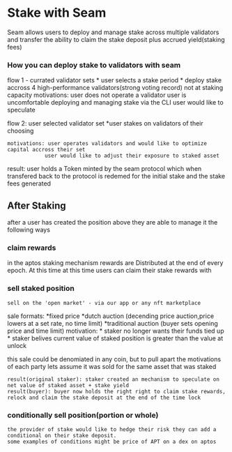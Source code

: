 
# Stake with Seam

Seam allows users to deploy and manage stake across multiple validators
 and transfer the ability to claim the stake deposit plus accrued yield(staking fees)

 ### How you can deploy stake to validators with seam

 flow 1 - currated validator sets
    * user selects a stake period
    * deploy stake accross 4 high-performance validators(strong voting record) not at staking capacity
    motivations: user does not operate a validator
                user is uncomfortable deploying and managing stake via the CLI
                user would like to speculate 

 flow 2: user selected validator set
     *user stakes on validators of their choosing

    motivations: user operates validators and would like to optimize capital accross their set
                user would like to adjust their exposure to staked asset


result: user holds a Token minted by the seam protocol which when transfered back 
 to the protocol is redemed for the initial stake and the stake fees generated
 
## After Staking

after a user has created the position above they are able to manage it the following ways

### claim rewards
in the aptos staking mechanism rewards are Distributed at the end of every epoch. At this time
 at this time users can claim their stake rewards with  

 
### sell staked position
    sell on the 'open market' - via our app or any nft marketplace
  sale formats:
                        *fixed price
                        *dutch auction (decending price auction,price lowers at a set rate, no time limit)
                        *traditional auction (buyer sets opening price and time limit)
    motivation:
            * staker no longer wants their funds tied up
            * staker belives current value of staked position is greater than the value at unlock

this sale could be denomiated in any coin,
 but to pull apart the motivations of each party lets assume it was sold for the same asset that was staked

    result(original staker): staker created an mechanism to speculate on net value of staked asset + stake yield
    result(buyer): buyer now holds the right right to claim stake rewards, relock and claim the stake deposit at the end of the time lock


### conditionally sell position(portion or whole)
    the provider of stake would like to hedge their risk they can add a conditional on their stake deposit.
    some examples of conditions might be price of APT on a dex on aptos 


